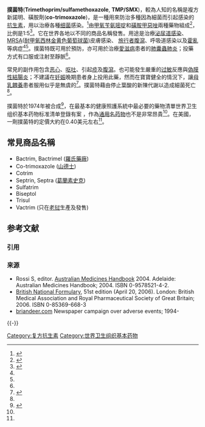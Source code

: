 {{medical}}
{{Drugbox
| verifiedrevid = 388518461
| image = CotrimoxazoleTablet-480mg-20120214.png

<!--Combo data-->
| type = combo
| component1 = 甲氧苄氨嘧啶
| class1 = [[二氢叶酸还原酶抑制剂|二氢叶酸还原酶抑制剂]] (16.7%)
| component2 = 磺胺甲惡唑
| class2 = [[磺胺类抗生素|磺胺类抗生素]] (83.3%)

<!--Clinical data-->
| tradename = Bactrim, Bactrimel, Biseptol, Co-trimoxazole, Cotrim, Septrin, Septra, Sulfatrim, Trisul
| pregnancy_AU = C
| pregnancy_US = C
| pregnancy_category =
| legal_AU = <!-- Unscheduled / S2 / S3 / S4 / S5 / S6 / S7 / S8 / S9 -->
| legal_CA = <!-- / Schedule I, II, III, IV, V, VI, VII, VIII -->
| legal_UK = <!-- GSL / P / POM / CD / Class A, B, C -->
| legal_US = Rx-only
| legal_status =
| routes_of_administration = 口服

<!--Identifiers-->
| CASNo_Ref = {{cascite|correct|CAS}}
| CAS_number = 8064-90-2
| ATC_prefix = J01
| ATC_suffix = EE01
| PubChem = 358641
| DrugBank =
| ChemSpiderID = 318412

<!--Chemical data-->
| smiles = O=S(=O)(Nc1noc(c1)C)c2ccc(N)cc2.O(c1cc(cc(OC)c1OC)Cc2cnc(nc2N)N)C
| InChI = 1/C14H18N4O3.C10H11N3O3S/c1-19-10-5-8(6-11(20-2)12(10)21-3)4-9-7-17-14(16)18-13(9)15;1-7-6-10(12-16-7)13-17(14,15)9-4-2-8(11)3-5-9/h5-7H,4H2,1-3H3,(H4,15,16,17,18);2-6H,11H2,1H3,(H,12,13)
| InChIKey = WZRJTRPJURQBRM-UHFFFAOYAV
}}
'''撲菌特'''('''Trimethoprim/sulfamethoxazole''', '''TMP/SMX''')，較為人知的名稱是複方新諾明、磺胺劑('''co-trimoxazole''')，是一種用來防治多種因為細菌而引起感染的[[抗生素|抗生素]]，用以治療各種[[病原细菌|细菌]]感染。<ref name=":0">{{Cite web|url=http://www.drugs.com/monograph/co-trimoxazole.html|title=Co-trimoxazole|accessdate=Aug 1, 2015|author=|date=|publisher=|archive-date=2015-09-06|archive-url=https://web.archive.org/web/20150906003435/http://www.drugs.com/monograph/co-trimoxazole.html|dead-url=no}}</ref>由[[甲氧苄氨嘧啶|甲氧苄氨嘧啶]]和[[磺胺甲惡唑|磺胺甲惡唑]]兩種藥物組成<ref>{{cite web |url=http://www.aboutkidshealth.ca/En/HealthAZ/Multilingual/CN/Pages/Cotrimoxazole.aspx |title=複方新諾明 Cotrimoxazole |publisher=About Kids Health |language=zh-hant |accessdate=2012-02-13 |date=2010-02-24}}</ref>，比例是1:5<ref name=":1">{{Cite book|url=https://www.worldcat.org/oclc/922644939|date=2014-01-01|publisher=Jones & Bartlett Learning|isbn=9781284057560|title=Tarascon pocket pharmacopoeia 2015 deluxe lab coat edition.|oclc=922644939|access-date=2017-04-30|archive-date=2019-07-13|archive-url=https://web.archive.org/web/20190713084658/https://www.worldcat.org/title/tarascon-pocket-pharmacopoeia-2015-deluxe-lab-coat-edition/oclc/922644939|dead-url=no}}</ref>。它在世界各地以不同的商品名稱發售。用途是治療[[泌尿道感染|泌尿道感染]]、[[MRSA|MRSA]]([[耐甲氧西林金黄色葡萄球菌|耐甲氧西林金黄色葡萄球菌]])皮膚感染、 [[旅行者腹瀉|旅行者腹瀉]]、呼吸道感染以及[[霍亂|霍亂]]等病症<ref name=":0" /><ref name=":1" />。撲菌特既可用於預防，亦可用於治療[[艾滋病|愛滋病]]患者的[[肺囊蟲肺炎|肺囊蟲肺炎]]；投藥方式有口服或注射至靜脈<ref name=":0" />。

常見的副作用包含[[恶心|恶心]]、[[呕吐|呕吐]]、引起[[疹|疹]]及[[腹瀉|腹瀉]]。也可能發生嚴重的[[过敏|过敏]]反應與[[偽膜性結腸炎|偽膜性結腸炎]]；不建議在[[妊娠|妊娠]]晚期患者身上投用此藥，然而在寶寶健全的情況下，讓[[母乳餵養|母乳餵養]]患者服用似乎是無虞的<ref>{{Cite web|url=http://www.drugs.com/pregnancy/sulfamethoxazole-trimethoprim.html|title=Sulfamethoxazole / trimethoprim Pregnancy and Breastfeeding Warnings|accessdate=31 August 2015|author=|date=|publisher=|archive-date=2015-09-06|archive-url=https://web.archive.org/web/20150906073951/http://www.drugs.com/pregnancy/sulfamethoxazole-trimethoprim.html|dead-url=no}}</ref>。撲菌特藉由停止葉酸的新陳代謝以造成細菌死亡<ref name=":0" />。

撲菌特於1974年被合成<ref>{{Cite book|title=Oxford Handbook of Infectious Diseases and Microbiology|url=https://archive.org/details/oxfordhandbookof0000toro|last=|first=|publisher=OUP Oxford.|year=2009|isbn=9780191039621|location=|pages=p.56}}</ref>，在最基本的健康照護系統中最必要的藥物清單世界卫生组织基本药物标准清单登錄有案 ，作為[[通用名药物|通用名药物]]也不是非常昂貴<ref name=":1" />。在美國，一劑撲菌特的定價大約在0.40美元左右<ref name=":0" />。

== 常見商品名稱 ==
* Bactrim, Bactrimel ([[羅氏藥廠|羅氏藥廠]])
* Co-trimoxazole ([[山德士|山德士]])
* Cotrim
* Septrin, Septra ([[葛蘭素史克|葛蘭素史克]])
* Sulfatrim
* Biseptol
* Trisul
* Vactrim (只在[[老挝|老挝]]生產及發售)

== 参考文献 ==
=== 引用 ===
{{Reflist|30em}}

=== 来源 ===
{{refbegin}}
* Rossi S, editor. [[Australian_Medicines_Handbook|Australian Medicines Handbook]] 2004. Adelaide: Australian Medicines Handbook; 2004. ISBN 0-9578521-4-2.
* [[British_National_Formulary|British National Formulary]], 51st edition (April 20, 2006). London: British Medical Association and Royal Pharmaceutical Society of Great Britain; 2006. ISBN 0-85369-668-3
* [http://briandeer.com/bactrim-septra.htm briandeer.com]{{Wayback|url=http://briandeer.com/bactrim-septra.htm |date=20120208031312 }} Newspaper campaign over adverse events; 1994-
{{refend}}

{{-}}
{{Chromalveolate antiparasitics}}
{{国家基本药物目录/抗微生物药}}
[[Category:复方抗生素|Category:复方抗生素]]
[[Category:世界卫生组织基本药物|Category:世界卫生组织基本药物]]